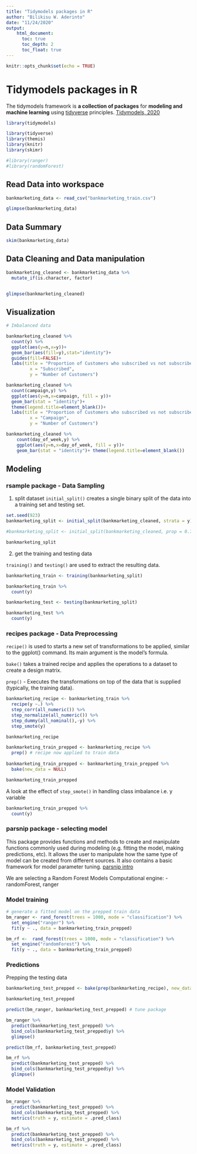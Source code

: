 ---
title: "Tidymodels packages in R"
author: "Bilikisu W. Aderinto"
date: "11/24/2020"
output: 
    html_document: 
      toc: true
      toc_depth: 2
      toc_float: true
---

```{r setup, include=FALSE}
knitr::opts_chunk$set(echo = TRUE)
```

# Tidymodels packages in R

The tidymodels framework is **a collection of packages** for **modeling and machine learning** using [tidyverse](https://www.tidyverse.com) principles. [Tidymodels, 2020](https://www.tidymodels.org)

```{r}

library(tidymodels)
```

```{r, warning=FALSE, error=FALSE, message=FALSE}
library(tidyverse)
library(themis)
library(knitr)
library(skimr)

#library(ranger)
#library(randomForest)
```

## Read Data into workspace

```{r, warning=FALSE, error=FALSE, message=FALSE}
bankmarketing_data <- read_csv("bankmarketing_train.csv")
```

```{r}
glimpse(bankmarketing_data)
```

## Data Summary

```{r, results='hide'}
skim(bankmarketing_data)
```


## Data Cleaning and Data manipulation

```{r}
bankmarketing_cleaned <- bankmarketing_data %>% 
  mutate_if(is.character, factor) 


glimpse(bankmarketing_cleaned)
```


## Visualization

```{r}
# Imbalanced data

bankmarketing_cleaned %>% 
  count(y) %>% 
  ggplot(aes(y=n,x=y))+
  geom_bar(aes(fill=y),stat="identity")+ 
  guides(fill=FALSE)+
  labs(title = "Proportion of Customers who subscribed vs not subscribed",
         x = "Subscribed",
         y = "Number of Customers")
```


```{r}
bankmarketing_cleaned %>% 
  count(campaign,y) %>% 
  ggplot(aes(y=n,x=campaign, fill = y))+
  geom_bar(stat = "identity")+
  theme(legend.title=element_blank())+
  labs(title = "Proportion of Customers who subscribed vs not subscribed Per each Campaign",
         x = "Campaign",
         y = "Number of Customers")

```

```{r}
bankmarketing_cleaned %>% 
    count(day_of_week,y) %>% 
    ggplot(aes(y=n,x=day_of_week, fill = y))+
    geom_bar(stat = "identity")+ theme(legend.title=element_blank())

```



## Modeling

### rsample package - Data Sampling

1. split dataset
`initial_split()` creates a single binary split of the data into a training set and testing set.
```{r}
set.seed(923)
bankmarketing_split <- initial_split(bankmarketing_cleaned, strata = y)

#bankmarketing_split <- initial_split(bankmarketing_cleaned, prop = 0.7)

bankmarketing_split
```

2. get the training and testing data

`training()` and `testing()` are used to extract the resulting data.
```{r}
bankmarketing_train <- training(bankmarketing_split)
```

```{r}
bankmarketing_train %>% 
  count(y)
```


```{r}
bankmarketing_test <- testing(bankmarketing_split)
```

```{r}
bankmarketing_test %>% 
  count(y)
```


### recipes package - Data Preprocessing

`recipe()` is used to starts a new set of transformations to be applied, similar to the ggplot() command. Its main argument is the model’s formula.

`bake()` takes a trained recipe and applies the operations to a dataset to create a design matrix.

`prep()` - Executes the transformations on top of the data that is supplied (typically, the training data).
```{r}
bankmarketing_recipe <- bankmarketing_train %>% 
  recipe(y ~.) %>%
  step_corr(all_numeric()) %>%
  step_normalize(all_numeric()) %>% 
  step_dummy(all_nominal(),-y) %>% 
  step_smote(y)

bankmarketing_recipe
```


```{r}

bankmarketing_train_prepped <- bankmarketing_recipe %>% 
  prep() # recipe now applied to train data
  
bankmarketing_train_prepped <- bankmarketing_train_prepped %>% 
  bake(new_data = NULL)

bankmarketing_train_prepped
```
A look at the effect of `step_smote()` in handling class imbalance i.e. y variable 

```{r}
bankmarketing_train_prepped %>% 
  count(y)
```


### parsnip package - selecting model

This package provides functions and methods to create and manipulate functions commonly used during modeling (e.g. fitting the model, making predictions, etc). It allows the user to manipulate how the same type of model can be created from different sources. It also contains a basic framework for model parameter tuning. [parsnip intro](https://parsnip.tidymodels.org/articles/parsnip_Intro.html)

We are selecting a Random Forest Models
Computational engine: - randomForest, ranger

### Model training

```{r}
# generate a fitted model on the prepped train data
bm_ranger <- rand_forest(trees = 1000, mode = "classification") %>%
  set_engine("ranger") %>%
  fit(y ~ ., data = bankmarketing_train_prepped)
```


```{r}

bm_rf <-  rand_forest(trees = 1000, mode = "classification") %>%
  set_engine("randomForest") %>%
  fit(y ~ ., data = bankmarketing_train_prepped)
```


### Predictions
Prepping the testing data
```{r}
bankmarketing_test_prepped <- bake(prep(bankmarketing_recipe), new_data = bankmarketing_test)

bankmarketing_test_prepped
```


```{r}
predict(bm_ranger, bankmarketing_test_prepped) # tune package
```


```{r}
bm_ranger %>%
  predict(bankmarketing_test_prepped) %>%
  bind_cols(bankmarketing_test_prepped$y) %>%
  glimpse()
```


```{r}
predict(bm_rf, bankmarketing_test_prepped)
```


```{r}
bm_rf %>%
  predict(bankmarketing_test_prepped) %>%
  bind_cols(bankmarketing_test_prepped$y) %>%
  glimpse()
```


### Model Validation
```{r}
bm_ranger %>%
  predict(bankmarketing_test_prepped) %>%
  bind_cols(bankmarketing_test_prepped) %>%
  metrics(truth = y, estimate = .pred_class)
```


```{r}
bm_rf %>%
  predict(bankmarketing_test_prepped) %>%
  bind_cols(bankmarketing_test_prepped) %>%
  metrics(truth = y, estimate = .pred_class)
```




```{r}

```

